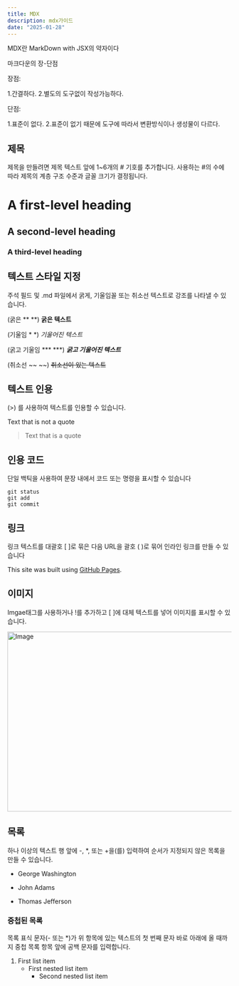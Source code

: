 ```yaml
---
title: MDX
description: mdx가이드
date: "2025-01-28"
---
```

MDX란 MarkDown with JSX의 약자이다 

마크다운의 장-단점

장점:

1.간결하다. 2.별도의 도구없이 작성가능하다.

단점: 

1.표준이 없다. 2.표준이 없기 때문에 도구에 따라서 변환방식이나 생성물이 다르다.

## 제목
제목을 만들려면 제목 텍스트 앞에 1~6개의 # 기호를 추가합니다. 사용하는 #의 수에 따라 제목의 계층 구조 수준과 글꼴 크기가 결정됩니다.
# A first-level heading
## A second-level heading
### A third-level heading

## 텍스트 스타일 지정
주석 필드 및 .md 파일에서 굵게, 기울임꼴 또는 취소선 텍스트로 강조를 나타낼 수 있습니다.

(굵은 ** **)
**굵은 텍스트**

(기울임 * *)
*기울어진 텍스트*

(굵고 기울임 *** ***)
***굵고 기울어진 텍스트*** 

(취소선 ~~ ~~)
~~취소선이 있는 텍스트~~

## 텍스트 인용
(>) 를 사용하여 텍스트를 인용할 수 있습니다.

Text that is not a quote

> Text that is a quote

## 인용 코드
단일 백틱을 사용하여 문장 내에서 코드 또는 명령을 표시할 수 있습니다

```
git status
git add
git commit
```

## 링크
링크 텍스트를 대괄호 [ ]로 묶은 다음 URL을 괄호 ( )로 묶어 인라인 링크를 만들 수 있습니다

This site was built using [GitHub Pages](https://pages.github.com/).

## 이미지
Imgae태그를 사용하거나 !를 추가하고 [ ]에 대체 텍스트를 넣어 이미지를 표시할 수 있습니다.

<Image src="/blog-post-4.jpg" width="718" height="404" alt="Image" />

## 목록
하나 이상의 텍스트 행 앞에 -, *, 또는 +을(를) 입력하여 순서가 지정되지 않은 목록을 만들 수 있습니다.

- George Washington
* John Adams
+ Thomas Jefferson

### 중첩된 목록
목록 표식 문자(- 또는 *)가 위 항목에 있는 텍스트의 첫 번째 문자 바로 아래에 올 때까지 중첩 목록 항목 앞에 공백 문자를 입력합니다.

1. First list item
   - First nested list item
     - Second nested list item
